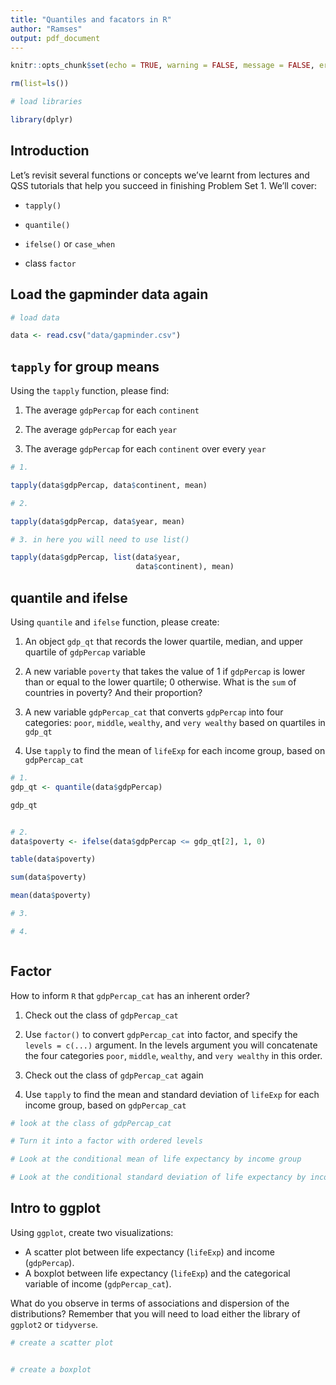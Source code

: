 ```yaml
---
title: "Quantiles and facators in R"
author: "Ramses"
output: pdf_document
---
```


```r
knitr::opts_chunk$set(echo = TRUE, warning = FALSE, message = FALSE, error = FALSE)

rm(list=ls())

# load libraries

library(dplyr)

```

## Introduction

Let's revisit several functions or concepts we've learnt from lectures and QSS tutorials that help you succeed in finishing Problem Set 1. We'll cover: 

* `tapply()`

* `quantile()`

* `ifelse()` or `case_when`

* class `factor`  


## Load the gapminder data again

```r
# load data

data <- read.csv("data/gapminder.csv")

```

## `tapply` for group means

Using the `tapply` function, please find:

1. The average `gdpPercap` for each `continent`

2. The average `gdpPercap` for each `year`

3. The average `gdpPercap` for each `continent` over every `year`

```r

# 1.

tapply(data$gdpPercap, data$continent, mean)

# 2.

tapply(data$gdpPercap, data$year, mean)

# 3. in here you will need to use list()

tapply(data$gdpPercap, list(data$year, 
                            data$continent), mean)


```

## quantile and ifelse

Using `quantile` and `ifelse` function, please create:

1. An object `gdp_qt` that records the lower quartile, median, and upper quartile of `gdpPercap` variable

2. A new variable `poverty` that takes the value of 1 if `gdpPercap` is lower than or equal to the lower quartile; 0 otherwise. What is the `sum` of countries in poverty? And their proportion?

3. A new variable `gdpPercap_cat` that converts `gdpPercap` into four categories: `poor`, `middle`, `wealthy`, and `very wealthy` based on quartiles in `gdp_qt`

4. Use `tapply` to find the mean of `lifeExp` for each income group, based on `gdpPercap_cat`

```r
# 1.
gdp_qt <- quantile(data$gdpPercap)

gdp_qt


# 2.
data$poverty <- ifelse(data$gdpPercap <= gdp_qt[2], 1, 0)

table(data$poverty)

sum(data$poverty)

mean(data$poverty)

# 3. 

# 4.



```

## Factor

How to inform `R` that `gdpPercap_cat` has an inherent order? 

1. Check out the class of `gdpPercap_cat`

2. Use `factor()` to convert `gdpPercap_cat` into factor, and specify the `levels = c(...)` argument. In the levels argument you will concatenate the four categories `poor`, `middle`, `wealthy`, and `very wealthy` in this order.

3. Check out the class of `gdpPercap_cat` again

4. Use `tapply` to find the mean and standard deviation of `lifeExp` for each income group, based on `gdpPercap_cat`

```r
# look at the class of gdpPercap_cat

# Turn it into a factor with ordered levels

# Look at the conditional mean of life expectancy by income group

# Look at the conditional standard deviation of life expectancy by income group


```



## Intro to ggplot

Using `ggplot`, create two visualizations:

  - A scatter plot between life expectancy (`lifeExp`) and income (`gdpPercap`).
  - A boxplot between life expectancy (`lifeExp`) and the categorical variable of income (`gdpPercap_cat`).

What do you observe in terms of associations and dispersion of the distributions? Remember that you will need to load either the library of `ggplot2` or `tidyverse`.

```r

# create a scatter plot


# create a boxplot


```









